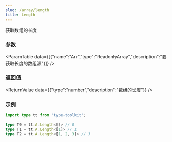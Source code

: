 ```yaml
---
slug: /array/length
title: Length
---
```



获取数组的长度

### 参数
<ParamTable data={[{"name":"Arr","type":"ReadonlyArray<any>","description":"要获取长度的数组源"}]} />

### 返回值
<ReturnValue data={{"type":"number","description":"数组的长度"}} />

### 示例

```ts
import type tt from 'type-toolkit';

type T0 = tt.A.Length<[]> // 0
type T1 = tt.A.Length<[1]> // 1
type T2 = tt.A.Length<[1, 2, 3]> // 3
```

